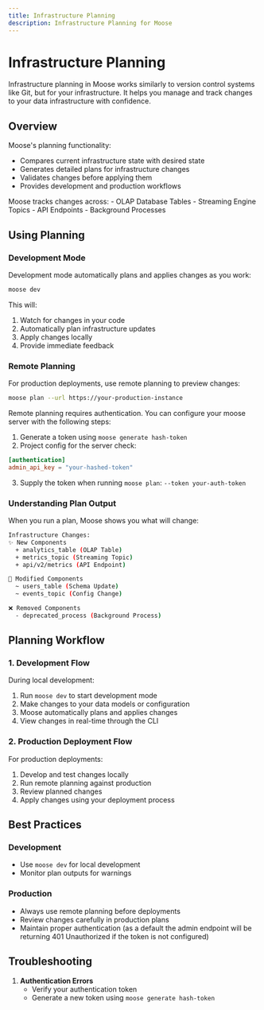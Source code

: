 ```yaml
---
title: Infrastructure Planning
description: Infrastructure Planning for Moose
---
```



# Infrastructure Planning

Infrastructure planning in Moose works similarly to version control systems like Git, but for your infrastructure. It helps you manage and track changes to your data infrastructure with confidence.

## Overview

Moose's planning functionality:
- Compares current infrastructure state with desired state
- Generates detailed plans for infrastructure changes
- Validates changes before applying them
- Provides development and production workflows

<Callout type="info" title="Infrastructure Components">
Moose tracks changes across:
- OLAP Database Tables
- Streaming Engine Topics
- API Endpoints
- Background Processes
</Callout>

## Using Planning

### Development Mode

Development mode automatically plans and applies changes as you work:

```bash filename="Terminal" copy
moose dev
```

This will:
1. Watch for changes in your code
2. Automatically plan infrastructure updates
3. Apply changes locally
4. Provide immediate feedback

### Remote Planning

For production deployments, use remote planning to preview changes:

```bash filename="Terminal" copy
moose plan --url https://your-production-instance
```


<Callout type="warning" title="Authentication Required">
Remote planning requires authentication. You can configure your moose server with the following steps:

1. Generate a token using `moose generate hash-token`
2. Project config for the server check: 
```toml filename="moose.config.toml" copy
[authentication]
admin_api_key = "your-hashed-token"
```
3. Supply the token when running `moose plan`: `--token your-auth-token`

</Callout>

### Understanding Plan Output

When you run a plan, Moose shows you what will change:

```bash
Infrastructure Changes:
✨ New Components
  + analytics_table (OLAP Table)
  + metrics_topic (Streaming Topic)
  + api/v2/metrics (API Endpoint)

🔄 Modified Components
  ~ users_table (Schema Update)
  ~ events_topic (Config Change)

❌ Removed Components
  - deprecated_process (Background Process)
```

## Planning Workflow

### 1. Development Flow

During local development:
1. Run `moose dev` to start development mode
2. Make changes to your data models or configuration
3. Moose automatically plans and applies changes
4. View changes in real-time through the CLI

### 2. Production Deployment Flow

For production deployments:
1. Develop and test changes locally
2. Run remote planning against production
3. Review planned changes
4. Apply changes using your deployment process

## Best Practices

### Development
- Use `moose dev` for local development
- Monitor plan outputs for warnings

### Production
- Always use remote planning before deployments
- Review changes carefully in production plans
- Maintain proper authentication (as a default the admin endpoint will be returning 401 Unauthorized if the token is not configured)

## Troubleshooting

1. **Authentication Errors**
   - Verify your authentication token
   - Generate a new token using `moose generate hash-token`